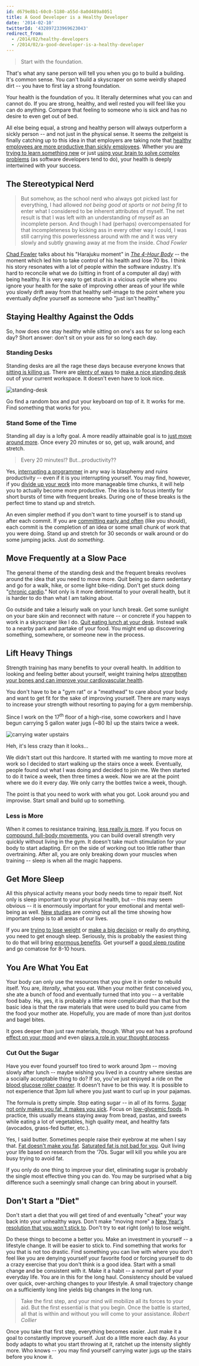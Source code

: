 ```yaml
---
id: d679e8b1-60c0-5180-a55d-8a0d489a8051
title: A Good Developer is a Healthy Developer
date: '2014-02-10'
twitterId: '432897233969623043'
redirect_from:
  - /2014/02/healthy-developers
  - /2014/02/a-good-developer-is-a-healthy-developer
---
```



> Start with the foundation.

That's what any sane person will tell you when you go to build a building. It's common sense. You can't build a skyscraper on some weirdly shaped dirt -- you have to first lay a strong foundation.

Your health is the foundation of you. It literally determines what you can and cannot do. If you are strong, healthy, and well rested you will feel like you can do anything. Compare that feeling to someone who is sick and has no desire to even get out of bed.

All else being equal, a strong and healthy person will always outperform a sickly person -- and not just in the physical sense. It seems the zeitgeist is finally catching up to this idea in that employers are taking note that [healthy employees are more productive than sickly employees](http://www.cbsnews.com/news/are-healthier-employees-more-productive/). Whether you are [trying to learn something new](http://www.equitycampaign.org/i/a/document/12557_equitymattersvol6_web03082010.pdf) or just [using your brain to solve complex problems](http://dericbownds.net/uploaded_images/exercise_hillman.pdf) (as software developers tend to do), your health is deeply intertwined with your success.

## The Stereotypical Nerd

> But somehow, as the school nerd who always got picked last for everything, I had allowed _not being good at sports_ or _not being fit_ to enter what I considered to be inherent attributes of myself. The net result is that I was left with an understanding of myself as an incomplete person. And though I had (perhaps) overcompensated for that incompleteness by kicking ass in every other way I could, I was still carrying this powerlessness around with me and it was very slowly and subtly gnawing away at me from the inside.
> <cite>Chad Fowler</cite>

[Chad Fowler](http://chadfowler.com/) talks about his "Harajuku moment" in [_The 4-Hour Body_](http://fourhourbody.com/) -- the moment which led him to take control of his health and lose 70 lbs. I think his story resonates with a lot of people within the software industry. It's hard to reconcile what we do (sitting in front of a computer all day) with being healthy. It is very easy to get stuck in a vicious cycle where you ignore your health for the sake of improving other areas of your life while you slowly drift away from that healthy self-image to the point where you eventually _define_ yourself as someone who "just isn't healthy."

## Staying Healthy Against the Odds

So, how does one stay healthy while sitting on one's ass for so long each day? Short answer: don't sit on your ass for so long each day.

### Standing Desks

Standing desks are all the rage these days because everyone knows that [sitting is killing us](http://www.lifehack.org/articles/lifestyle/why-sitting-is-killing-you.html). There are [plenty of ways](http://kellianderson.com/blog/desk.html) to [make a nice standing desk](http://lifehacker.com/5929765/make-yourself-a-standing-desk-this-weekend) out of your current workspace. It doesn't even have to look nice.

![standing-desk](./standing-desk.jpg)

Go find a random box and put your keyboard on top of it. It works for me. Find something that works for you.

### Stand Some of the Time

Standing all day is a lofty goal. A more readily attainable goal is to [just move around more](http://lifehacker.com/5840754/forget-the-standing-desk-you-just-need-to-move-regularly). Once every 20 minutes or so, get up, walk around, and stretch.

> Every 20 minutes!? But...productivity??

Yes, [interrupting a programmer](http://heeris.id.au/2013/this-is-why-you-shouldnt-interrupt-a-programmer) in any way is blasphemy and ruins productivity -- even if it is you interrupting yourself. You may find, however, if you [divide up your work](http://lifehacker.com/5638746/use-a-timer-as-a-productivity-booster-and-sanity-minder) into more manageable time chunks, it will help you to actually become more productive. The idea is to focus intently for short bursts of time with frequent breaks. During one of these breaks is the perfect time to stand up and stretch.

An even simpler method if you don't want to time yourself is to stand up after each commit. If you are [committing early and often](http://www.codinghorror.com/blog/2008/08/check-in-early-check-in-often.html) (like you should), each commit is the completion of an idea or some small chunk of work that you were doing. Stand up and stretch for 30 seconds or walk around or do some jumping jacks. Just do _something_.

## Move Frequently at a Slow Pace

The general theme of the standing desk and the frequent breaks revolves around the idea that you need to move more. Quit being so damn sedentary and go for a walk, hike, or some light bike-riding. Don't get stuck doing "[chronic cardio](http://coachcanadan.wordpress.com/2012/10/21/how-chronic-cardio-can-make-you-gain-weight/)." Not only is it more detrimental to your overall health, but it is harder to do than what I am talking about.

Go outside and take a leisurly walk on your lunch break. Get some sunlight on your bare skin and reconnect with nature -- or concrete if you happen to work in a skyscraper like I do. [Quit eating lunch at your desk](http://randomdrake.com/2014/01/09/never-going-back-a-week-of-not-eating-lunch-at-my-desk/). Instead walk to a nearby park and partake of your food. You might end up discovering something, somewhere, or someone new in the process.

## Lift Heavy Things

Strength training has many benefits to your overall health. In addition to looking and feeling better about yourself, weight training helps [strengthen your bones and can improve your cardiovascular health](http://www.sparkpeople.com/resource/fitness_articles.asp?id=1612).

You don't have to be a "gym rat" or a "meathead" to care about your body and want to get fit for the sake of improving yourself. There are many ways to increase your strength without resorting to paying for a gym membership.

Since I work on the 17<sup>th</sup> floor of a high-rise, some coworkers and I have begun carrying 5 gallon water jugs (~80 lb) up the stairs twice a week.

![carrying water upstairs](./stairs.jpg)

Heh, it's less crazy than it looks...

We didn't start out this hardcore. It started with me wanting to move more at work so I decided to start walking up the stairs once a week. Eventually, people found out what I was doing and decided to join me. We then started to do it twice a week, then three times a week. Now we are at the point where we do it every day. We only carry the bottles twice a week, though.

The point is that you need to work with what you got. Look around you and improvise. Start small and build up to something.

### Less is More

When it comes to resistance training, [less really is more](http://www.muscleandstrength.com/articles/buiding-muscle-why-less-is-more.html). If you focus on [compound, full-body movements](https://www.verywell.com/which-is-better-compound-or-isolation-exercises-3120718), you can build overall strength very quickly without living in the gym. It doesn't take much stimulation for your body to start adapting. Err on the side of working out too little rather than overtraining. After all, you are only breaking down your muscles when training -- sleep is when all the magic happens.

## Get More Sleep

All this physical activity means your body needs time to repair itself. Not only is sleep important to your physical health, but -- this may seem obvious -- it is enormously important for your emotional and mental well-being as well. [New studies](http://www.nih.gov/researchmatters/october2013/10282013clear.htm) are coming out all the time showing how important sleep is to all areas of our lives.

If you are [trying to lose weight](http://www.webmd.com/diet/features/lose-weight-while-sleeping) or [make a big decision](http://edition.cnn.com/2012/08/27/business/unconscious-mind-sleep-decision/) or really do _anything_, you need to get enough sleep. Seriously, this is probably the easiest thing to do that will bring [enormous benefits](http://newsinhealth.nih.gov/issue/apr2013/feature1). Get yourself a [good sleep routine](http://www.helpguide.org/life/sleep_tips.htm) and go comatose for 8-10 hours.

## You Are What You Eat

Your body can only use the resources that you give it in order to rebuild itself. You are, _literally_, what you eat. When your mother first conceived you, she ate a bunch of food and eventually turned that into you -- a veritable food baby. Ha, yes, it is probably a little more complicated than that but the basic idea is that the raw materials that were used to build you came from the food your mother ate. Hopefully, you are made of more than just doritos and bagel bites.

It goes deeper than just raw materials, though. What you eat has a profound [effect on your mood](http://www.scientificamerican.com/article/gut-second-brain/) and even [plays a role in your thought process](http://www.npr.org/blogs/health/2013/11/18/244526773/gut-bacteria-might-guide-the-workings-of-our-minds).

### Cut Out the Sugar

Have you ever found yourself too tired to work around 3pm -- moving slowly after lunch -- maybe wishing you lived in a country where siestas are a socially acceptable thing to do? If so, you've just enjoyed a ride on the [blood glucose roller coaster](http://www.onetouch.com/articles/rollercoaster). It doesn't have to be this way. It is possible to not experience that 3pm lull where you just want to curl up in your pajamas.

The formula is pretty simple. Stop eating sugar -- in all of its forms. [Sugar not only makes you fat, it makes you sick](http://thechart.blogs.cnn.com/2014/02/03/sugar-not-only-makes-you-fat-it-may-make-you-sick/). Focus on [low-glycemic foods](http://www.huffingtonpost.com/2012/06/27/low-glycemic-foods-diet_n_1630893.html). In practice, this usually means staying away from bread, pastas, and sweets while eating a lot of vegetables, high quality meat, and healthy fats (avocados, grass-fed butter, etc.).

<Alert type="info" title="Aside">

Yes, I said butter. Sometimes people raise their eyebrow at me when I say that. [Fat doesn't make you fat](http://www.huffingtonpost.com/dr-mark-hyman/fat-health_b_4343798.html). [Saturated fat is not bad for you](http://www.marksdailyapple.com/saturated-fat-healthy). Quit living your life based on research from the '70s. Sugar will kill you while you are busy trying to avoid fat.

</Alert>

If you only do one thing to improve your diet, eliminating sugar is probably the single most effective thing you can do. You may be surprised what a big difference such a seemingly small change can bring about in yourself.

## Don't Start a "Diet"

Don't start a diet that you will get tired of and eventually "cheat" your way back into your unhealthy ways. Don't make "moving more" a [New Year's resolution that you won't stick to](http://www.nbc.com/saturday-night-live/video/resolution-revolution/n45302). Don't try to eat right (only) to lose weight.

Do these things to become a better you. Make an investment in yourself -- a lifestyle change. It will be easier to stick to. Find something that works for you that is not too drastic.  Find something you can live with where you don't feel like you are denying yourself your favorite food or forcing yourself to do a crazy exercise that you don't think is a good idea. Start with a small change and be consistent with it. Make it a habit -- a normal part of your everyday life. You are in this for the long haul. Consistency should be valued over quick, over-arching changes to your lifestyle. A small trajectory change on a sufficiently long line yields big changes in the long run.

> Take the first step, and your mind will mobilize all its forces to your aid. But the first essential is that you begin. Once the battle is started, all that is within and without you will come to your assistance.
> <cite>Robert Collier</cite>

Once you take that first step, everything becomes easier. Just make it a goal to constantly improve yourself. Just do a little more each day. As your body adapts to what you start throwing at it, ratchet up the intensity slightly more. Who knows -- you may find yourself carrying water jugs up the stairs before you know it.
